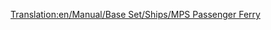 [[Translation:en/Manual/Base Set/Ships/MPS Passenger Ferry]]
{{hu/Manual/Base Set/Ships/Navbox Hajók}}
{{hu/Manual/Base Set/Ships/Hajók|Image=[[File:en/Manual/Base Set/Ships/Ferry.png|MPS Passenger Ferry]]
|Name=MPS komp
|Cost=£18,279 ($36,558)
|Speed=32 km/h (20 mph)
|Annual=£1,476 ($2,952)
|Designed=1926 	
|Lifespan=30
|Capacity=100 [[hu/Manual/Base Set/Cargos/Utasok|utas]]
|Description=Az MPS kompot arra tervezték, hogy utasokat nagy távolságon szállítson kikötőtől kikötőig.
|Real-life=Kitalált hajó, a valóságban nem létezik. Az MPS egyszerű mozaikszó a Microprose, a Transport Tycoon eredeti kiadójának nevéből.
}}